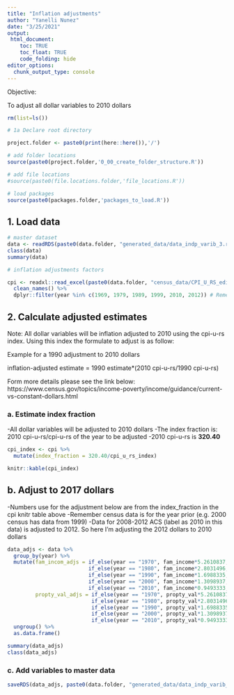 ```yaml
---
title: "Inflation adjustments"
author: "Yanelli Nunez"
date: "3/25/2021"
output:
 html_document:
    toc: TRUE
    toc_float: TRUE
    code_folding: hide
editor_options: 
  chunk_output_type: console
---
```

Objective:

To adjust all dollar variables to 2010 dollars


```r

rm(list=ls())

# 1a Declare root directory

project.folder <- paste0(print(here::here()),'/')

# add folder locations
source(paste0(project.folder,'0_00_create_folder_structure.R'))

# add file locations
#source(paste0(file.locations.folder,'file_locations.R'))

# load packages
source(paste0(packages.folder,'packages_to_load.R'))


```

## 1. Load data

```r

# master dataset 
data <- readRDS(paste0(data.folder, "generated_data/data_indp_varib_3.rds"))
class(data)
summary(data)

# inflation adjustments factors 

cpi <- readxl::read_excel(paste0(data.folder, "census_data/CPI_U_RS_edit.xlsx")) %>%
  clean_names() %>%
  dplyr::filter(year %in% c(1969, 1979, 1989, 1999, 2010, 2012)) # Remember census data are for the year prior (e.g. 2000 census has data from 1999)

```

## 2. Calculate adjusted estimates

Note: All dollar variables will be inflation adjusted to 2010 using the cpi-u-rs index. Using this index the formulate to adjust is as follow:

Example for a 1990 adjustment to 2010 dollars

inflation-adjusted estimate = 1990 estimate*(2010 cpi-u-rs/1990 cpi-u-rs)

Form more details please see the link below: 
https://www.census.gov/topics/income-poverty/income/guidance/current-vs-constant-dollars.html

### a. Estimate index fraction
-All dollar variables will be adjusted to 2010 dollars
-The index fraction is: 2010 cpi-u-rs/cpi-u-rs of the year to be adjusted
-2010 cpi-u-rs is **320.40**
```r

cpi_index <- cpi %>%
  mutate(index_fraction = 320.40/cpi_u_rs_index)

knitr::kable(cpi_index)

```

## b. Adjust to 2017 dollars
-Numbers use for the adjustment below are from the index_fraction in the cpi knitr table above
-Remember census data is for the year prior (e.g. 2000 census has data from 1999)
-Data for 2008-2012 ACS (label as 2010 in this data) is adjusted to 2012. So here I'm adjusting the 2012 dollars to 2010 dollars
```r

data_adjs <- data %>%
  group_by(year) %>%
  mutate(fam_incom_adjs = if_else(year == "1970", fam_income*5.2610837,
                          if_else(year == "1980", fam_income*2.8031496,
                          if_else(year == "1990", fam_income*1.6988335,
                          if_else(year == "2000", fam_income*1.3098937,
                          if_else(year == "2010", fam_income*0.9493333, 0))))),
         propty_val_adjs = if_else(year == "1970", propty_val*5.2610837,
                           if_else(year == "1980", propty_val*2.8031496,
                           if_else(year == "1990", propty_val*1.6988335,
                           if_else(year == "2000", propty_val*1.3098937,
                           if_else(year == "2010", propty_val*0.9493333, 0)))))) %>%
  ungroup() %>%
  as.data.frame()

summary(data_adjs)
class(data_adjs)

```

### c. Add variables to master data

```r

saveRDS(data_adjs, paste0(data.folder, "generated_data/data_indp_varib_3_inflat_adjst.rds"))

```

